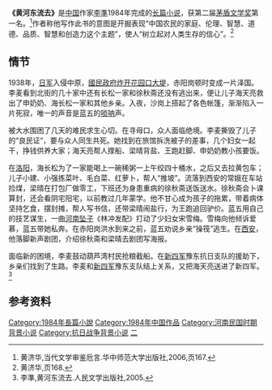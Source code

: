 {{Expand|time=2013-02-14T08:14:23+00:00 }}
'''《黄河东流去》'''是[[中华人民共和国|中国]]作家[[李準_(1928年)|李準]]1984年完成的[[长篇小说|长篇小说]]，获第二届[[茅盾文学奖|茅盾文学奖]]第一名。<ref>黄济华,当代文学审鉴卮言.华中师范大学出版社,2006,页167.</ref>作者称他写作此书的意图是开掘表现“中国农民的家庭、伦理、智慧、道德、品质、智慧和创造力这个主题”，使人“树立起对人类生存的信心”。<ref>黄济华,页168.</ref>

==情节==
1938年，[[日军|日军]]入侵中原，[[國民政府|國民政府]][[花园口决堤事件|炸开花园口大堤]]，赤阳岗顿时变成一片泽国。李麦看到北街的几十家中还有长松一家和徐秋斋还没有逃出来，便让儿子海天亮救出了申奶奶、海长松一家和其他乡亲。入夜，沙岗上搭起了各色帐篷，渐渐陷入一片死寂，唯一的声音是蓝五的[[唢呐|唢呐]]声。

被大水围困了几天的难民求生心切。在寻母口，众人面临绝境。李麦撕毁了儿子的“良民证”，要与众人同生共死。她找到在旅馆拆洗被子的差事，几个妇女一起干，挣钱供养大家；海天亮帮人撑船、梁晴背盐、王跑赶脚、申奶奶教小孩要饭。

在[[洛阳|洛阳]]，海长松为了一家能喝上一碗稀粥一上午绞四十桶水，之后又去拉黄包车；儿子小建、小强拣菜叶、毛白菜、红萝卜，帮人“推坡”。流落到西安的常娥在车站捡煤，梁晴在打包厂做零工，下班还为身患重病的徐秋斋送饭送水。徐秋斋会卜课算封，还会看阴宅阳宅，以前教过几年蒙学。他不甘心成为孩子的拖累，带着病体坚持乞食，摆封摊，帮人写书信，还带梁晴闹盐行，为王跑追回驴价。蓝五用自己的技艺谋生，一曲[[河南坠子|河南坠子]]《林冲发配》打动了少妇女宋雪梅。雪梅向他倾诉爱慕，蓝五带她私奔。在赤阳岗洪水到来之前，蓝五劝说乡亲“操筏”逃生。在[[西安|西安]]，他落脚新声剧团，介绍徐秋斋和梁晴去剧团写海报。

面临新的困境，李麦鼓动葫芦湾村民抢粮截船。在[[新四军|新四军]]豫东抗日支队的援助下，乡亲们找到了生路。李麦和[[新四军|新四军]]豫东支队结上关系，又把海天亮送进了新四军。<ref>李準,黄河东流去.人民文学出版社,2005.</ref>

==参考资料==
{{reflist}}

{{茅盾文学奖|第二屆}}
[[Category:1984年長篇小說|Category:1984年長篇小說]]
[[Category:1984年中国作品|Category:1984年中国作品]]
[[Category:河南民国时期背景小说|Category:河南民国时期背景小说]]
[[Category:抗日战争背景小说|Category:抗日战争背景小说]]
[[Category:茅盾文学奖获奖作品|二]]